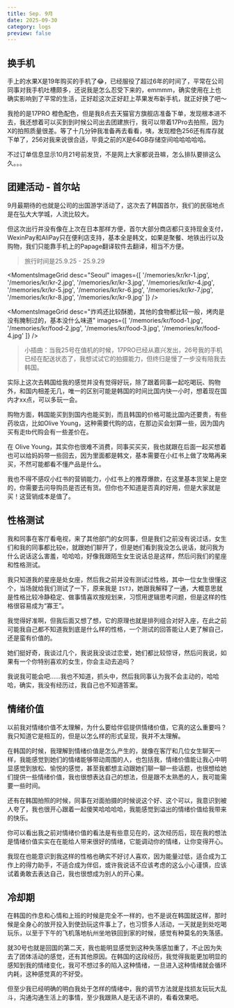 ```yaml
---
title: Sep. 9月
date: 2025-09-30
category: logs
preview: false
---
```


## 换手机

手上的水果X是19年购买的手机了😂，已经服役了超过6年的时间了，平常在公司同事对我手机吐槽颇多，还说我是怎么忍受下来的，emmmm，确实使用在上也确实影响到了平常的生活，正好趁这次正好赶上苹果发布新手机，就正好换了吧～  

我抢的是17PRO 橙色配色，但是我8点去天猫官方旗舰店准备下单，发现根本进不去，我还想着可以买到到时候公司出去团建旅行，我可以带着17Pro去拍照，因为X的拍照质量很差。等了十几分钟我准备再去看看，咦，发现橙色256还有库存就下单了，256对我来说很合适，毕竟之前的X是64GB存储空间哈哈哈哈哈。  

不过订单信息显示10月21号前发货，不是网上大家都说丑嘛，怎么排队要排这么久。。。  

## 团建活动 - 首尔站

9月最期待的也就是公司的出国游学活动了，这次去了韩国首尔，我们的民宿地点是在弘大大学城，人流比较大。

但这次出行并没有像在上次在日本那样方便，首尔大部分商店都只支持现金支付，WexinPay和AliPay只在便利店支持，基本全是韩文，如果是聚餐、地铁出行以及购物，我们只能靠手机上的Papage翻译软件去翻译，相当不方便。

> 旅行时间是25.9.25 - 25.9.29

<MomentsImageGrid
  desc="Seoul"
  images={[
    '/memories/kr/kr-1.jpg',
    '/memories/kr/kr-2.jpg',
    '/memories/kr/kr-3.jpg',
    '/memories/kr/kr-4.jpg',
    '/memories/kr/kr-5.jpg',
    '/memories/kr/kr-6.jpg',
    '/memories/kr/kr-7.jpg',
    '/memories/kr/kr-8.jpg',
    '/memories/kr/kr-9.jpg'
  ]}
/>

<MomentsImageGrid
  desc="炸鸡还比较酥脆，其他的食物都比较一般，烤肉是没有腌制过的，基本没什么味道"
  images={[
    '/memories/kr/food-1.jpg',
    '/memories/kr/food-2.jpg',
    '/memories/kr/food-3.jpg',
    '/memories/kr/food-4.jpg'
  ]}
/>

> 小插曲：当我25号在值机的时候，17PRO已经从嘉兴发出，26号我的手机已经在配送状态了，我想试试它的拍摄能力，但终归是慢了一步没有陪我去韩国。

实际上这次去韩国给我的感觉并没有觉得好玩，除了跟着同事一起吃喝玩、购物外，和国内相差无几，唯一的区别可能是韩国的时间比国内快一小时，想着现在国内才xx点，可以多玩一会。  

购物方面，韩国能买到到国内也能买到，而且韩国的价格可能比国内还要贵，有些药妆店，比如Olive Young，这种需要代购的店，在那边买会划算一些，因为国内买有走tb代购会有一些差价在。  

在 Olive Young，其实你也很难不消费，同事买买买，我也就跟在后面一起买想着也可以给妈妈带一些回去，因为里面都是韩文，基本需要在小红书上做了攻略再来买，不然可能都看不懂产品是什么。  

我也不得不感叹小红书的营销能力，小红书上的推荐爆款，在这里基本货架上是空的，你需要去问导购员是否还有货。但你也不知道是否真的好用，但是大家就是买！这营销成本是值了。

## 性格测试

我和同事在客厅看电视，来了其他部门的女同事，但是我们之前没有说过话，女生们和我的同事都比较e，就跟她们聊开了，但是她们看到我没怎么说话，就问我为什么说话这么害羞，哈哈哈，好像我跟陌生女生说话总是这样，然后问我们的星座和性格测试。  

我只知道我的星座是处女座，然后我之前并没有测试过性格，其中一位女生很懂这个，当场就给我们测试了一下，原来我是 `ISTJ`，她跟我解释了一通，大概意思就是性格比较冷静稳定、做事情喜欢按规划来，习惯用逻辑思考问题，但是这样的性格很容易成为“寡王”。  

我觉得好准啊，但我后面又想了想，它的原理也就是排列组合对好入座，在此之前可能我自己都不知道我到底是什么样的性格，一个测试的回答能让人更了解自己，还是蛮有价值的。  

她们挺好奇，我谈过几个，我说我没谈过恋爱，她们都比较惊讶，然后问我说，如果有一个你特别喜欢的女生，你会主动去追吗？  

我说我可能会吧……我也不知道，抓头中，然后我同事认为我不会主动的，哈哈哈，确实，我没有经历过，我自己也不知道答案。

## 情绪价值

以前我对情绪价值不太理解，为什么要给伴侣提供情绪价值，它真的这么重要吗？我只知道它是相互的，但是以怎么样的形式呈现，我并不太理解。  

在韩国的时候，我理解到情绪价值是怎么产生的，就像在客厅和几位女生聊天一样，我能感觉到她们的情绪能够带动周围的人，也包括我，情绪价值能让我心中明显感觉到放松、愉悦的感觉，甚至我都想主动跟她们聊一聊一些话题，也很想给她们提供一些情绪价值，我也很想表达自己的想法，但是跟不太熟悉的人，我可能需要一些时间。  

还有在韩国拍照的时候，同事在对面拍摄的时候说这个好、这个可以，我意识到被人夸了，我也很开心跟着一起傻笑哈哈哈哈，我能感觉到溢出的情绪价值给我带来的快乐。  

你可以看出我之前对情绪价值的看法是有些意见在的，这次经历后，现在我的想法是情绪价值实实在在能给人带来很好的情绪，它能调动你的情绪，让你变得开心。  

我现在也能意识到我这样的性格也确实不好讨人喜欢，因为能量过低，适合成为工作上的得力助手，不适合成为伴侣，或许我说话不应该考虑的这么小心谨慎，应该试着勇敢去表达自己，我也很想成为别人的开心果。

## 冷却期

在韩国的作息和心情和上班的时候是完全不一样的，也不是说在韩国就这样，那时候是全身心的放开投入到使劲玩这件事上了，也习惯多人活动，一天就是到处吃喝玩乐，以至于下午的飞机落地杭州坐地铁回到家的时候，感觉有种莫名的失落感。  

就30号也就是回国的第二天，我也能明显感觉到这种失落感加重了，不止因为失去了团体活动的感觉，还有其他原因。在韩国的这段经历，我觉得我能更加明显的感知到我的情绪变化，我可不想过多的陷入这种情绪，一旦进入这种情绪就会循环内耗，这种感觉真的不好受。  

但至少我已经明确的明白我处于怎样的情绪中，我的调节方法就是找损友玩玩大乱斗，沟通沟通生活上的事情，至少我跟熟人是无话不讲的，看看效果吧。

<TheEnd />
